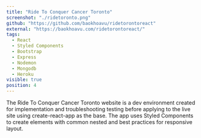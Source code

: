 ```yaml
---
title: "Ride To Conquer Cancer Toronto"
screenshot: "./ridetoronto.png"
github: "https://github.com/baokhoavu/ridetorontoreact"
external: "https://baokhoavu.com/ridetorontoreact/"
tags:
  - React
  - Styled Components
  - Bootstrap
  - Express
  - Nodemon
  - Mongodb
  - Heroku
visible: true
position: 4
---
```


The Ride To Conquer Cancer Toronto website is a dev environment created for implementation and troubleshooting testing before applying to the live site using create-react-app as the base. The app uses Styled Components to create elements with common nested and best practices for responsive layout.
